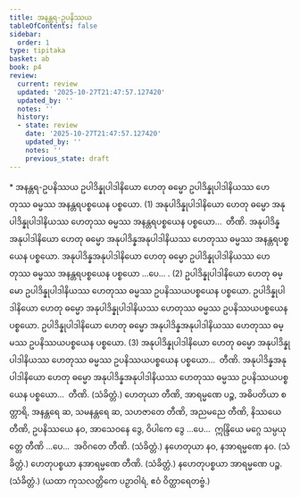 ```yaml
---
title: အနန္တရ-ဥပနိဿယ
tableOfContents: false
sidebar:
  order: 1
type: tipitaka
basket: ab
book: p4
review:
  current: review
  updated: '2025-10-27T21:47:57.127420'
  updated_by: ''
  notes: ''
  history:
  - state: review
    date: '2025-10-27T21:47:57.127420'
    updated_by: ''
    notes: ''
    previous_state: draft
---
```



<ReviewStatus review={frontmatter.review} showDetails={true} />

<HypothesisAnnotation frontmatter={frontmatter} />

<DynamicBreadcrumb />

<Paragraph type="center" book="p4">
* အနန္တရ-ဥပနိဿယ
</Paragraph>

<Division number="56" book="p4" e="ch" v="39" p="485">

<Paragraph number="181" book="p4">
ဥပါဒိန္နုပါဒါနိယော ဟေတု ဓမ္မော ဥပါဒိန္နုပါဒါနိယဿ ဟေတုဿ ဓမ္မဿ အနန္တရပစ္စယေန ပစ္စယော. (1)
</Paragraph>

<Paragraph number="182" book="p4">
အနုပါဒိန္နုပါဒါနိယော ဟေတု ဓမ္မော အနုပါဒိန္နုပါဒါနိယဿ ဟေတုဿ ဓမ္မဿ အနန္တရပစ္စယေန ပစ္စယော…  တီဏိ.
</Paragraph>

<Paragraph number="183" book="p4">
အနုပါဒိန္နအနုပါဒါနိယော ဟေတု ဓမ္မော အနုပါဒိန္နအနုပါဒါနိယဿ ဟေတုဿ ဓမ္မဿ အနန္တရပစ္စယေန ပစ္စယော. အနုပါဒိန္နအနုပါဒါနိယော ဟေတု ဓမ္မော ဥပါဒိန္နုပါဒါနိယဿ ဟေတုဿ ဓမ္မဿ အနန္တရပစ္စယေန ပစ္စယော …ပေ… . (2)
</Paragraph>

</Division>
<Division number="57" book="p4" e="ch" v="39" p="485">

<Paragraph number="184" book="p4">
ဥပါဒိန္နုပါဒါနိယော ဟေတု ဓမ္မော ဥပါဒိန္နုပါဒါနိယဿ ဟေတုဿ ဓမ္မဿ ဥပနိဿယပစ္စယေန ပစ္စယော. ဥပါဒိန္နုပါဒါနိယော ဟေတု ဓမ္မော အနုပါဒိန္နုပါဒါနိယဿ ဟေတုဿ ဓမ္မဿ ဥပနိဿယပစ္စယေန ပစ္စယော. ဥပါဒိန္နုပါဒါနိယော ဟေတု ဓမ္မော အနုပါဒိန္နအနုပါဒါနိယဿ ဟေတုဿ ဓမ္မဿ ဥပနိဿယပစ္စယေန ပစ္စယော. (3)
</Paragraph>

<Paragraph number="185" book="p4">
အနုပါဒိန္နုပါဒါနိယော ဟေတု ဓမ္မော အနုပါဒိန္နုပါဒါနိယဿ ဟေတုဿ ဓမ္မဿ ဥပနိဿယပစ္စယေန ပစ္စယော…  တီဏိ.
</Paragraph>

<Paragraph number="186" book="p4">
အနုပါဒိန္နအနုပါဒါနိယော ဟေတု ဓမ္မော အနုပါဒိန္နအနုပါဒါနိယဿ ဟေတုဿ ဓမ္မဿ ဥပနိဿယပစ္စယေန ပစ္စယော…  တီဏိ. (သံခိတ္တံ.)
</Paragraph>

</Division>
<Division number="58" book="p4" e="ch" v="39" p="485">

<Paragraph number="187" book="p4">
ဟေတုယာ တီဏိ, အာရမ္မဏေ ပဉ္စ, အဓိပတိယာ စတ္တာရိ, အနန္တရေ ဆ, သမနန္တရေ ဆ, သဟဇာတေ တီဏိ, အညမညေ တီဏိ, နိဿယေ တီဏိ, ဥပနိဿယေ နဝ, အာသေဝနေ ဒွေ, ဝိပါကေ ဒွေ …ပေ…  ဣန္ဒြိယေ မဂ္ဂေ သမ္ပယုတ္တေ တီဏိ …ပေ…  အဝိဂတေ တီဏိ. (သံခိတ္တံ.)
</Paragraph>

<Paragraph number="188" book="p4">
နဟေတုယာ နဝ, နအာရမ္မဏေ နဝ. (သံခိတ္တံ.)
</Paragraph>

<Paragraph number="189" book="p4">
ဟေတုပစ္စယာ နအာရမ္မဏေ တီဏိ. (သံခိတ္တံ.)
</Paragraph>

<Paragraph number="190" book="p4">
နဟေတုပစ္စယာ အာရမ္မဏေ ပဉ္စ. (သံခိတ္တံ.)
</Paragraph>

<Paragraph number="191" book="p4">
(ယထာ ကုသလတ္တိကေ ပဉှာဝါရံ, ဧဝံ ဝိတ္ထာရေတဗ္ဗံ.)
</Paragraph>
</Division>
